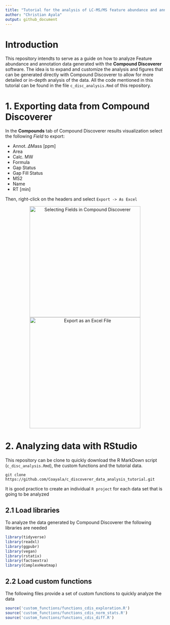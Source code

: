 ```yaml
---
title: "Tutorial for the analysis of LC-MS/MS feature abundance and annotation data"
author: "Christian Ayala"
output: github_document
---
```


# Introduction

This repository intendts to serve as a guide on how to analyze Feature abundance and annotation data generated with the **Compound Discoverer** software. The idea is to expand and customize the analysis and figures that can be generated directly with Compound Discoverer to allow for more detailed or in-depth analysis of the data. All the code mentioned in this tutorial can be found in the file `c_disc_analysis.Rmd` of this repository.

# 1. Exporting data from Compound Discoverer

In the **Compounds** tab of Compound Discoverer results visualization select the following *Field* to export:

- Annot. $\Delta$Mass [ppm]
- Area
- Calc. MW
- Formula
- Gap Status
- Gap Fill Status
- MS2
- Name
- RT [min]

Then, right-click on the headers and select `Export -> As Excel`

<p align="center">
  <img src="pics/c_discoverer_fields.png" width="350" title="Selecting Fields in Compound Discoverer">
  <img src="pics/c_discoverer_export_excel.png" width="350" title="Export as an Excel File">
</p>

# 2. Analyzing data with RStudio

This repository can be clone to quickly download the R MarkDown script (`c_disc_analysis.Rmd`), the custom functions and the tutorial data.

```
git clone https://github.com/Coayala/c_discoverer_data_analysis_tutorial.git
```

It is good practice to create an individual `R project` for each data set that is going to be analyzed

## 2.1 Load libraries

To analyze the data generated by Compound Discoverer the following libraries are needed

```r
library(tidyverse)
library(readxl)
library(ggpubr)
library(vegan)
library(rstatix)
library(factoextra)
library(ComplexHeatmap)
```

## 2.2 Load custom functions

The following files provide a set of custom functions to quickly analyze the data

```r
source('custom_functions/functions_cdis_exploration.R')
source('custom_functions/functions_cdis_norm_stats.R')
source('custom_functions/functions_cdis_diff.R')
```







